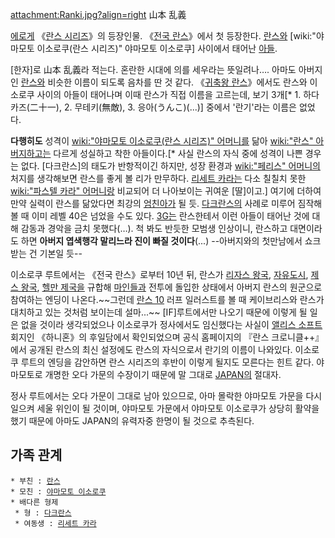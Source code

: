 attachment:Ranki.jpg?align=right 山本 乱義

[[에로게]] 《[[란스 시리즈]]》의 등장인물. 《[[전국 란스]]》에서 첫 등장한다. [[란스]]와 [wiki:"야마모토 이소로쿠(란스 시리즈)" 야마모토 이소로쿠] 사이에서 태어난 [[아들]].

[한자]로 山本 乱義라 적는다. 혼란한 시대에 의를 세우라는 뜻일려나…. 아마도 아버지인 [[란스]]와 비슷한 이름이 되도록 음차를 딴 것 같다. 《[[귀축왕 란스]]》에서도 란스와 이소로쿠 사이의 아들이 태어나며 이때 란스가 직접 이름을 고르는데, 보기 3개[* 1. 하다카즈(二十一), 2. 무테키(無敵), 3. 응아(うんこ)(...)] 중에서 '란기'라는 이름은 없었다.

'''다행히도''' 성격이 [[wiki:"야마모토 이소로쿠(란스 시리즈)" 어머니]]를 닮아 [[wiki:"란스" 아버지]]하고는 다르게 성실하고 착한 아들이다.[* 사실 란스의 자식 중에 성격이 나쁜 경우는 없다. [다크란스]의 태도가 반항적이긴 하지만, 성장 환경과 [[wiki:"페리스" 어머니]]의 처지를 생각해보면 란스를 좋게 볼 리가 만무하다. [[리세트 카라]]는 다소 칠칠치 못한 [[wiki:"파스텔 카라" 어머니]]랑 비교되어 더 나아보이는 귀여운 [딸]이고.] 여기에 더하여 만약 실력이 란스를 닮았다면 최강의 [[엄친아]]가 될 듯. [[다크란스]]의 사례로 미루어 짐작해볼 때 이미 레벨 40은 넘었을 수도 있다. [[3G]]는 란스한테서 이런 아들이 태어난 것에 대해 감동과 경악을 금치 못했다(…). 척 봐도 반듯한 모범생 인상이니, 란스하고 대면이라도 하면 '''아버지 엽색행각 말리느라 진이 빠질 것이다'''(...) --아버지와의 첫만남에서 쇼크받는 건 기본일 듯--

이소로쿠 루트에서는 《전국 란스》로부터 10년 뒤, 란스가 [[리자스 왕국]], [[자유도시]], [[제스 왕국]], [[헬만 제국]]을 규합해 [[마인]]들과 전투에 돌입한 상태에서 아버지 란스의 원군으로 참여하는 엔딩이 나온다.~~그런데 [[란스 10]] 러프 일러스트를 볼 때 케이브리스와 란스가 대치하고 있는 것처럼 보이는데 설마...~~ [IF]루트에서만 나오기 때문에 이렇게 될 일은 없을 것이라 생각되었으나 이소로쿠가 정사에서도 임신했다는 사실이 [[앨리스 소프트]] 회지인 《하니혼》의 후일담에서 확인되었으며 공식 홈페이지의 『란스 크로니클++』에서 공개된 란스의 최신 설정에도 란스의 자식으로서 란기의 이름이 나와있다. 이소로쿠 루트의 엔딩을 감안하면 란스 시리즈의 후반이 이렇게 될지도 모른다는 힌트 같다. 야마모토로 개명한 오다 가문의 수장이기 때문에 말 그대로 [[JAPAN]]의 절대자.

정사 루트에서는 오다 가문이 그대로 남아 있으므로, 아마 몰락한 야마모토 가문을 다시 일으켜 세울 위인이 될 것이며, 야마모토 가문에서 야마모토 이소로쿠가 상당히 활약을 했기 때문에 아마도 JAPAN의 유력자중 한명이 될 것으로 추측된다.

== 가족 관계 ==
 * 부친 : [[란스]]
 * 모친 : [[야마모토 이소로쿠(란스 시리즈)|야마모토 이소로쿠]]
 * 배다른 형제
  * 형 : [[다크란스]]
  * 여동생 : [[리세트 카라]]
